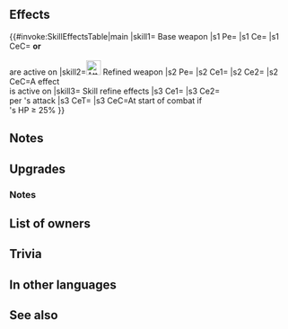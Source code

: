 {{Weapon Infobox
|tagid=SID_ガルム
|weaponType=Axe
|might=16
|range=1
|effect=Grants Atk+3. If a bonus granted by a skill like Rally or Hone and/or 1 extra space of movement granted by a skill like Armor March or Armored Boots is active, unit makes a guaranteed follow-up attack.
|cost=400
|exclusive=1
|statModifiers=0,19,0,0,0
|required=Silver Axe
|userVersion1=Weapon
|userVersion2=Gleam
|refinePaths=default
|refineSP=400
|refineMedals=500
|refineDews=200
|upgradedEffect=Grants Atk+3. If【Bonus】is active on unit, unit makes a guaranteed follow-up attack and neutralizes effects that prevent unit's follow-up attacks.<br><br>【Bonus】<br>All effects that last "for 1 turn" or "that turn only." Includes bonuses granted by a skill like Rally or Hone and positive status effects (extra movement or effects like Dominance).
|tagidExtraSkill1=回
|effectSkill1=At start of combat, if unit's HP ≥ 25%, grants Atk/Spd/Def/Res+5 during combat, and also, if unit deals damage to foe during combat, restores 7 HP to unit. (Triggers even if 0 damage is dealt.)
|iconSkill1=Garm W.png
|properties=random_owner
}}
==Effects==
{{#invoke:SkillEffectsTable|main
|skill1={{SCi|weapon}} Base weapon
|s1 Pe={{Eft|Stat Boosts|Atk|3}}
|s1 Ce={{Eft|Guaranteed Follow-up}}
|s1 CeC={{SEt|Bonuses}} '''or'''<br>{{SEt|Mobility increased}}<br>are active on {{Tgt|Unit}}
|skill2=[[File:Attack Plus W.png|x26px|class=inline-icon]] Refined weapon
|s2 Pe={{Eft|Stat Boosts|Atk|3}}
|s2 Ce1={{Eft|Guaranteed Follow-up}}
|s2 Ce2={{Eft|Neutralize Prevent Follow-up}}
|s2 CeC=A {{Kp|Bonus}} effect<br>is active on {{Tgt|Unit}}
|skill3={{Si|Garm|refine=Skill1}} Skill refine effects
|s3 Ce1={{Eft|Temporary Buffs|Atk/Spd/Def/Res|5}}
|s3 Ce2={{Eft|Heal|7}}<br>per {{Tgt|Unit}}'s attack 
|s3 CeT={{Tgt|Unit}}
|s3 CeC=At start of combat if<br>{{Tgt|Unit}}'s HP ≥ 25%
}}

==Notes==
{{EffectfromBonusesMobility|target=unit|guaranteed follow-up effect}}
{{Guaranteed follow-up interaction}}
==Upgrades==
{{Weapon Upgrade List}}
===Notes===
{{EffectfromBonus|target=unit|guaranteed follow-up effect and follow-up prevention neutralization}}
{{Follow-up effect neutralization|preventOnly=1}}
{{Temporary buffs}}
{{CombatHPRecovery}}
==List of owners==
{{Skill Hero List}}
==Trivia==
{{Rsn|与ダメ時回復R全5|Given Health Recovery R All 5}}
==In other languages==
{{OtherLanguages
|japanese=ガルム
|german=Garm
|spanishEU=Garm
|spanishLA=Garm
|french=Garm
|italian=Garm
|chineseTW=加姆
|portuguese=Garm
}}
==See also==
{{See also skills|cond=Description LIKE '%if%【Bonus】%active on unit%makes a guaranteed follow-up%' OR Description LIKE '%unit deals damage to foe during combat, restores%HP to unit%' AND Exclusive='1'}}
{{Weapons Navbox}}